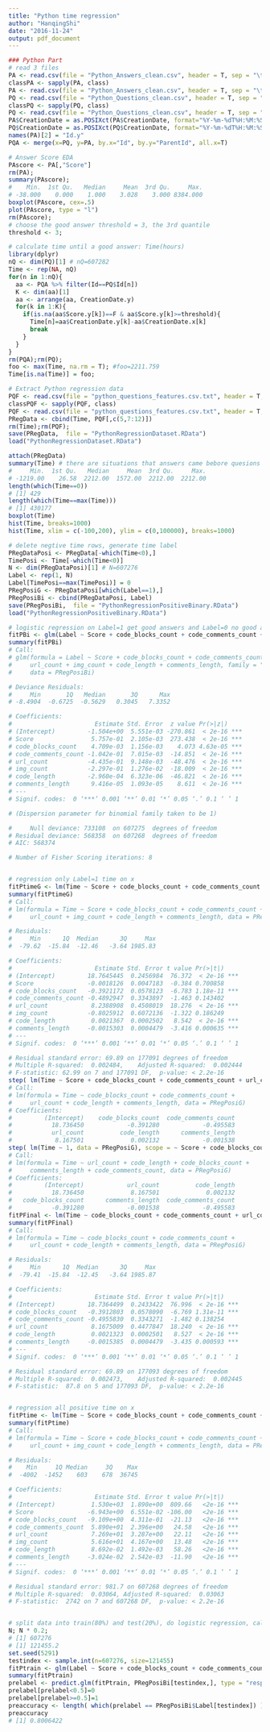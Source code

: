 ```yaml
---
title: "Python time regression"
author: "HanqingShi"
date: "2016-11-24"
output: pdf_document
---
```


```r
### Python Part
# read 3 files
PA <- read.csv(file = "Python_Answers_clean.csv", header = T, sep = "\t", nrows = 100)
classPA <- sapply(PA, class)
PA <- read.csv(file = "Python_Answers_clean.csv", header = T, sep = "\t", colClasses = classPA)
PQ <- read.csv(file = "Python_Questions_clean.csv", header = T, sep = "\t", nrows = 100)
classPQ <- sapply(PQ, class)
PQ <- read.csv(file = "Python_Questions_clean.csv", header = T, sep = "\t", colClasses = classPQ)
PA$CreationDate = as.POSIXct(PA$CreationDate, format="%Y-%m-%dT%H:%M:%SZ", tz="GMT")
PQ$CreationDate = as.POSIXct(PQ$CreationDate, format="%Y-%m-%dT%H:%M:%SZ", tz="GMT")
names(PA)[2] = "Id.y"
PQA <- merge(x=PQ, y=PA, by.x="Id", by.y="ParentId", all.x=T)
```

```r
# Answer Score EDA
PAscore <- PA[,"Score"]
rm(PA);
summary(PAscore);
#    Min.  1st Qu.   Median     Mean  3rd Qu.     Max. 
# -38.000    0.000    1.000    3.028    3.000 8384.000 
boxplot(PAscore, cex=.5)
plot(PAscore, type = "l")
rm(PAscore);
# choose the good answer threshold = 3, the 3rd quantile
threshold <- 3;
```

```r
# calculate time until a good answer: Time(hours)
library(dplyr)
nQ <- dim(PQ)[1] # nQ=607282
Time <- rep(NA, nQ)
for(n in 1:nQ){
  aa <- PQA %>% filter(Id==PQ$Id[n])
  K <- dim(aa)[1]
  aa <- arrange(aa, CreationDate.y)
  for(k in 1:K){
    if(is.na(aa$Score.y[k])==F & aa$Score.y[k]>=threshold){
      Time[n]=aa$CreationDate.y[k]-aa$CreationDate.x[k]
      break
    }
  }
}
rm(PQA);rm(PQ);
foo <- max(Time, na.rm = T); #foo=2211.759
Time[is.na(Time)] = foo;
```

```r
# Extract Python regression data
PQF <- read.csv(file = "python_questions_features.csv.txt", header = T, nrows = 100)
classPQF <- sapply(PQF, class)
PQF <- read.csv(file = "python_questions_features.csv.txt", header = T, colClasses = classPQF)
PRegData <- cbind(Time, PQF[,c(5,7:12)]) 
rm(Time);rm(PQF);
save(PRegData,  file = "PythonRegressionDataset.RData")
load("PythonRegressionDataset.RData")
```

```r
attach(PRegData)
summary(Time) # there are situations that answers came bebore quesions
#     Min.  1st Qu.   Median     Mean  3rd Qu.     Max. 
# -1219.00    26.58  2212.00  1572.00  2212.00  2212.00 
length(which(Time==0))
# [1] 429
length(which(Time==max(Time)))
# [1] 430177
boxplot(Time)
hist(Time, breaks=1000)
hist(Time, xlim = c(-100,200), ylim = c(0,100000), breaks=1000)

# delete negtive time rows, generate time label
PRegDataPosi <- PRegData[-which(Time<0),]
TimePosi <- Time[-which(Time<0)]
N <- dim(PRegDataPosi)[1] # N=607276
Label <- rep(1, N)
Label[TimePosi==max(TimePosi)] = 0
PRegPosiG <- PRegDataPosi[which(Label==1),]
PRegPosiBi <- cbind(PRegDataPosi, Label)
save(PRegPosiBi,  file = "PythonRegressionPositiveBinary.RData")
load("PythonRegressionPositiveBinary.RData")

# logistic regression on Label=1 get good answers and Label=0 no good answer
fitPBi <- glm(Label ~ Score + code_blocks_count + code_comments_count + url_count + img_count + code_length + comments_length, family = "binomial", data = PRegPosiBi)
summary(fitPBi)
# Call:
# glm(formula = Label ~ Score + code_blocks_count + code_comments_count + 
#     url_count + img_count + code_length + comments_length, family = "binomial", 
#     data = PRegPosiBi)

# Deviance Residuals: 
#     Min       1Q   Median       3Q      Max  
# -8.4904  -0.6725  -0.5629   0.3045   7.3352  

# Coefficients:
#                       Estimate Std. Error  z value Pr(>|z|)    
# (Intercept)         -1.504e+00  5.551e-03 -270.861  < 2e-16 ***
# Score                5.757e-01  2.105e-03  273.438  < 2e-16 ***
# code_blocks_count    4.709e-03  1.156e-03    4.073 4.63e-05 ***
# code_comments_count -1.042e-01  7.015e-03  -14.851  < 2e-16 ***
# url_count           -4.435e-01  9.148e-03  -48.476  < 2e-16 ***
# img_count           -2.297e-01  1.276e-02  -18.009  < 2e-16 ***
# code_length         -2.960e-04  6.323e-06  -46.821  < 2e-16 ***
# comments_length      9.416e-05  1.093e-05    8.611  < 2e-16 ***
# ---
# Signif. codes:  0 ‘***’ 0.001 ‘**’ 0.01 ‘*’ 0.05 ‘.’ 0.1 ‘ ’ 1

# (Dispersion parameter for binomial family taken to be 1)

#     Null deviance: 733108  on 607275  degrees of freedom
# Residual deviance: 568358  on 607268  degrees of freedom
# AIC: 568374

# Number of Fisher Scoring iterations: 8


# regression only Label=1 time on x
fitPtimeG <- lm(Time ~ Score + code_blocks_count + code_comments_count + url_count + img_count + code_length + comments_length, data = PRegPosiG)
summary(fitPtimeG)
# Call:
# lm(formula = Time ~ Score + code_blocks_count + code_comments_count + 
#     url_count + img_count + code_length + comments_length, data = PRegPosiG)

# Residuals:
#     Min      1Q  Median      3Q     Max 
#  -79.62  -15.84  -12.46   -3.64 1985.83 

# Coefficients:
#                       Estimate Std. Error t value Pr(>|t|)    
# (Intercept)         18.7645445  0.2456984  76.372  < 2e-16 ***
# Score               -0.0018126  0.0047183  -0.384 0.700858    
# code_blocks_count   -0.3921172  0.0578123  -6.783 1.18e-11 ***
# code_comments_count -0.4892947  0.3343897  -1.463 0.143402    
# url_count            8.2388908  0.4508019  18.276  < 2e-16 ***
# img_count           -0.8025912  0.6072136  -1.322 0.186249    
# code_length          0.0021367  0.0002502   8.542  < 2e-16 ***
# comments_length     -0.0015303  0.0004479  -3.416 0.000635 ***
# ---
# Signif. codes:  0 ‘***’ 0.001 ‘**’ 0.01 ‘*’ 0.05 ‘.’ 0.1 ‘ ’ 1

# Residual standard error: 69.89 on 177091 degrees of freedom
# Multiple R-squared:  0.002484,	Adjusted R-squared:  0.002444 
# F-statistic: 62.99 on 7 and 177091 DF,  p-value: < 2.2e-16
step( lm(Time ~ Score + code_blocks_count + code_comments_count + url_count + img_count + code_length + comments_length, data = PRegPosiG), direction = "backward" )
# Call:
# lm(formula = Time ~ code_blocks_count + code_comments_count + 
#     url_count + code_length + comments_length, data = PRegPosiG)
# Coefficients:
#         (Intercept)    code_blocks_count  code_comments_count  
#           18.736450            -0.391280            -0.495583  
#           url_count          code_length      comments_length  
#            8.167501             0.002132            -0.001538  
step( lm(Time ~ 1, data = PRegPosiG), scope = ~ Score + code_blocks_count + code_comments_count + url_count + img_count + code_length + comments_length, direction = "forward" )
# Call:
# lm(formula = Time ~ url_count + code_length + code_blocks_count + 
#     comments_length + code_comments_count, data = PRegPosiG)
# Coefficients:
#         (Intercept)            url_count          code_length  
#           18.736450             8.167501             0.002132  
#   code_blocks_count      comments_length  code_comments_count  
#           -0.391280            -0.001538            -0.495583  
fitPFinal <- lm(Time ~ code_blocks_count + code_comments_count + url_count + code_length + comments_length, data = PRegPosiG)
summary(fitPFinal)
# Call:
# lm(formula = Time ~ code_blocks_count + code_comments_count + 
#     url_count + code_length + comments_length, data = PRegPosiG)

# Residuals:
#     Min      1Q  Median      3Q     Max 
#  -79.41  -15.84  -12.45   -3.64 1985.87 

# Coefficients:
#                       Estimate Std. Error t value Pr(>|t|)    
# (Intercept)         18.7364499  0.2433422  76.996  < 2e-16 ***
# code_blocks_count   -0.3912803  0.0578090  -6.769 1.31e-11 ***
# code_comments_count -0.4955830  0.3343271  -1.482 0.138254    
# url_count            8.1675009  0.4477847  18.240  < 2e-16 ***
# code_length          0.0021323  0.0002501   8.527  < 2e-16 ***
# comments_length     -0.0015385  0.0004479  -3.435 0.000593 ***
# ---
# Signif. codes:  0 ‘***’ 0.001 ‘**’ 0.01 ‘*’ 0.05 ‘.’ 0.1 ‘ ’ 1

# Residual standard error: 69.89 on 177093 degrees of freedom
# Multiple R-squared:  0.002473,	Adjusted R-squared:  0.002445 
# F-statistic:  87.8 on 5 and 177093 DF,  p-value: < 2.2e-16


# regression all positive time on x
fitPtime <- lm(Time ~ Score + code_blocks_count + code_comments_count + url_count + img_count + code_length + comments_length, data = PRegDataPosi)
summary(fitPtime)
# Call:
# lm(formula = Time ~ Score + code_blocks_count + code_comments_count + 
#     url_count + img_count + code_length + comments_length, data = PRegDataPosi)

# Residuals:
#    Min     1Q Median     3Q    Max 
#  -4002  -1452    603    678  36745 

# Coefficients:
#                       Estimate Std. Error t value Pr(>|t|)    
# (Intercept)          1.530e+03  1.890e+00  809.66   <2e-16 ***
# Score               -6.943e+00  6.551e-02 -106.00   <2e-16 ***
# code_blocks_count   -9.109e+00  4.311e-01  -21.13   <2e-16 ***
# code_comments_count  5.890e+01  2.396e+00   24.58   <2e-16 ***
# url_count            7.269e+01  3.287e+00   22.11   <2e-16 ***
# img_count            5.616e+01  4.167e+00   13.48   <2e-16 ***
# code_length          8.692e-02  1.492e-03   58.26   <2e-16 ***
# comments_length     -3.024e-02  2.542e-03  -11.90   <2e-16 ***
# ---
# Signif. codes:  0 ‘***’ 0.001 ‘**’ 0.01 ‘*’ 0.05 ‘.’ 0.1 ‘ ’ 1

# Residual standard error: 981.7 on 607268 degrees of freedom
# Multiple R-squared:  0.03064,	Adjusted R-squared:  0.03063 
# F-statistic:  2742 on 7 and 607268 DF,  p-value: < 2.2e-16


# split data into train(80%) and test(20%), do logistic regression, calculate prediction accuracy
N; N * 0.2;
# [1] 607276
# [1] 121455.2
set.seed(5291)
testindex <- sample.int(n=607276, size=121455)
fitPtrain <- glm(Label ~ Score + code_blocks_count + code_comments_count + url_count + img_count + code_length + comments_length, family = "binomial", data = PRegPosiBi[-testindex,])
summary(fitPtrain)
prelabel <- predict.glm(fitPtrain, PRegPosiBi[testindex,], type = "response")
prelabel[prelabel<0.5]=0
prelabel[prelabel>=0.5]=1
preaccuracy <- length( which(prelabel == PRegPosiBi$Label[testindex]) ) / 121455
preaccuracy
# [1] 0.8006422

```

